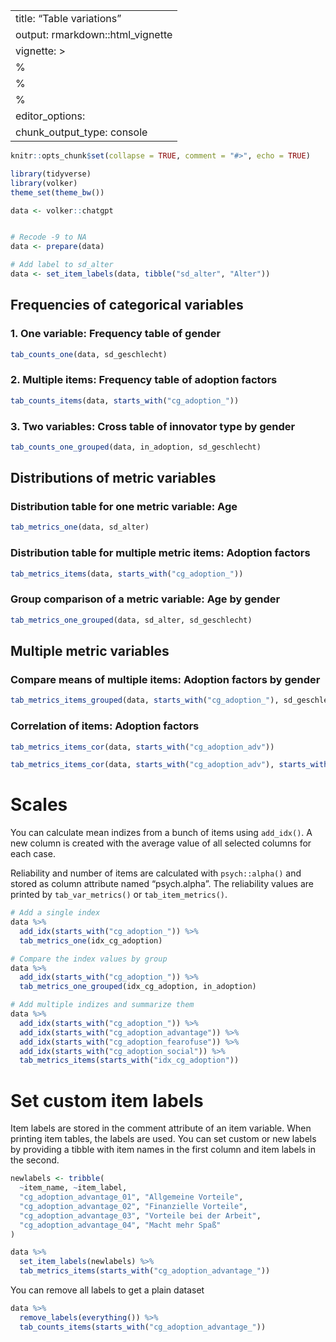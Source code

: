 
---
title: "Table variations"
output: rmarkdown::html_vignette
vignette: >
  %\VignetteIndexEntry{Table variations}
  %\VignetteEncoding{UTF-8}
  %\VignetteEngine{knitr::rmarkdown}
editor_options: 
  chunk_output_type: console
---

```r
knitr::opts_chunk$set(collapse = TRUE, comment = "#>", echo = TRUE)

library(tidyverse)
library(volker)
theme_set(theme_bw())

data <- volker::chatgpt


# Recode -9 to NA
data <- prepare(data)

# Add label to sd_alter
data <- set_item_labels(data, tibble("sd_alter", "Alter"))
```

## Frequencies of categorical variables

### 1. One variable: Frequency table of gender
```r
tab_counts_one(data, sd_geschlecht)
```

### 2. Multiple items: Frequency table of adoption factors
```r
tab_counts_items(data, starts_with("cg_adoption_"))
```


### 3. Two variables: Cross table of innovator type by gender

```r
tab_counts_one_grouped(data, in_adoption, sd_geschlecht)
```

## Distributions of metric variables

### Distribution table for one metric variable: Age
```r
tab_metrics_one(data, sd_alter)
```

### Distribution table for multiple metric items: Adoption factors
```r
tab_metrics_items(data, starts_with("cg_adoption_"))
```


### Group comparison of a metric variable: Age by gender

```r
tab_metrics_one_grouped(data, sd_alter, sd_geschlecht)
```

## Multiple metric variables

### Compare means of multiple items: Adoption factors by gender
```r
tab_metrics_items_grouped(data, starts_with("cg_adoption_"), sd_geschlecht)
```

### Correlation of items: Adoption factors
```r
tab_metrics_items_cor(data, starts_with("cg_adoption_adv"))

tab_metrics_items_cor(data, starts_with("cg_adoption_adv"), starts_with("cg_nutzen"))
```

# Scales

You can calculate mean indizes from a bunch of items using `add_idx()`. 
A new column is created with the average value of all selected columns
for each case. 

Reliability and number of items are calculated with `psych::alpha()`
and stored as column attribute named "psych.alpha". The reliability values 
are printed by `tab_var_metrics()` or `tab_item_metrics()`.


```r
# Add a single index
data %>%
  add_idx(starts_with("cg_adoption_")) %>%
  tab_metrics_one(idx_cg_adoption)

# Compare the index values by group
data %>%
  add_idx(starts_with("cg_adoption_")) %>%
  tab_metrics_one_grouped(idx_cg_adoption, in_adoption)
```


```r
# Add multiple indizes and summarize them
data %>%
  add_idx(starts_with("cg_adoption_")) %>%
  add_idx(starts_with("cg_adoption_advantage")) %>%
  add_idx(starts_with("cg_adoption_fearofuse")) %>%
  add_idx(starts_with("cg_adoption_social")) %>%
  tab_metrics_items(starts_with("idx_cg_adoption"))
```


# Set custom item labels

Item labels are stored in the comment attribute of an item variable. 
When printing item tables, the labels are used. You can set custom or 
new labels by providing a tibble with item names in the first column
and item labels in the second.

```r
newlabels <- tribble(
  ~item_name, ~item_label,
  "cg_adoption_advantage_01", "Allgemeine Vorteile",
  "cg_adoption_advantage_02", "Finanzielle Vorteile",
  "cg_adoption_advantage_03", "Vorteile bei der Arbeit",
  "cg_adoption_advantage_04", "Macht mehr Spaß"
)

data %>%
  set_item_labels(newlabels) %>%
  tab_metrics_items(starts_with("cg_adoption_advantage_"))
```


You can remove all labels to get a plain dataset

```r
data %>%
  remove_labels(everything()) %>%
  tab_counts_items(starts_with("cg_adoption_advantage_"))
```

